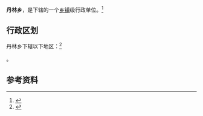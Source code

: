 {{中国乡级行政区|51/05/02/200/000}}

'''丹林乡'''，是{{PRC admin/fullname|51/05/02/200/000|3}}下辖的一个[[乡镇|乡镇]]级行政单位。<ref>{{PRC admin/ref sgc|{{PRC admin/parent|51/05/02/200/000}}}}</ref>

== 行政区划 ==

丹林乡下辖以下地区：<ref>{{PRC admin/ref sgc|51/05/02/200/000}}</ref>

{{PRC admin/children|51/05/02/200/000}}。

== 参考资料 ==

{{reflist}}

{{行政区划小作品}}
{{PRC admin/navcat|51/05/02/200/000}}